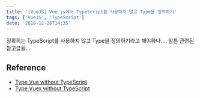 ```yaml
---
title: '[VueJS] Vue.js에서 TypeScript를 사용하지 않고 Type을 정의하기'
tags: ['VueJS', 'TypeScript']
date: '2018-11-28T14:35'
---
```


<!--truncate-->

정확히는 TypeScript를 사용하지 않고 Type을 정의하기라고 해야하나....
암튼 관련된 참고글들...

## Reference

- [Type Vue without TypeScript](https://blog.usejournal.com/type-vue-without-typescript-b2b49210f0b)
- [Type Vuex without TypeScript](https://itnext.io/type-vuex-without-typescript-4f183b83a907)
